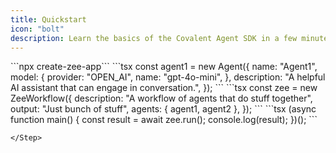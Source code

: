 ```yaml
---
title: Quickstart
icon: "bolt"
description: Learn the basics of the Covalent Agent SDK in a few minutes.
---
```


<Steps>
    <Step title="Start with a template">
        ```npx create-zee-app```
    </Step>
    <Step title="Modify the agent">
```tsx
const agent1 = new Agent({
    name: "Agent1",
    model: {
        provider: "OPEN_AI",
        name: "gpt-4o-mini",
    },
    description: "A helpful AI assistant that can engage in conversation.",
});
```
    </Step>
    <Step title="Modify the ZEE Workflow">
```tsx
const zee = new ZeeWorkflow({
    description: "A workflow of agents that do stuff together",
    output: "Just bunch of stuff",
    agents: { agent1, agent2 },
});
```
    </Step>
    <Step title="Run the Zee Workflow">
```tsx
(async function main() {
    const result = await zee.run();
    console.log(result);
})();
```

    </Step>
</Steps>
